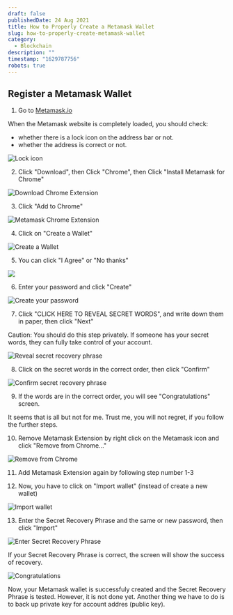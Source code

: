 ```yaml
---
draft: false
publishedDate: 24 Aug 2021
title: How to Properly Create a Metamask Wallet
slug: how-to-properly-create-metamask-wallet
category:
  - Blockchain
description: ""
timestamp: "1629787756"
robots: true
---
```



## Register a Metamask Wallet

1. Go to [Metamask.io](https://metamask.io)

When the Metamask website is completely loaded, you should check:

* whether there is a lock icon on the address bar or not.
* whether the address is correct or not.

![Lock icon](https://res.cloudinary.com/beforeifly/image/upload/v1629790246/anaecha.com/posts/address-bar-lock_niywrl.jpg "Lock icon")

2. Click "Download", then Click "Chrome", then Click "Install Metamask for Chrome"

![Download Chrome Extension](https://res.cloudinary.com/beforeifly/image/upload/v1629702632/anaecha.com/posts/metamask-download-extension-chrome_j17cpk.jpg "Download Chrome Extension")

3. Click "Add to Chrome"

![Metamask Chrome Extension](https://res.cloudinary.com/beforeifly/image/upload/v1629791722/anaecha.com/posts/metamask-extension_k4h7l3.jpg "Metamask Chrome Extension")

4. Click on "Create a Wallet"

![Create a Wallet](https://res.cloudinary.com/beforeifly/image/upload/v1629792612/anaecha.com/posts/create-new-wallet_ztuesr.jpg "Create a Wallet")

5. You can click "I Agree" or "No thanks"

![](https://res.cloudinary.com/beforeifly/image/upload/v1629792724/anaecha.com/posts/agree-nothanks_fdfwqs.jpg)

6. Enter your password and click "Create"

![Create your password](https://res.cloudinary.com/beforeifly/image/upload/v1629793175/anaecha.com/posts/password_z0rcmy.jpg "Create your password")

7. Click "CLICK HERE TO REVEAL SECRET WORDS", and write down them in paper, then click "Next"

Caution: You should do this step privately. If someone has your secret words, they can fully take control of your account.

![Reveal secret recovery phrase](https://res.cloudinary.com/beforeifly/image/upload/v1629793979/anaecha.com/posts/reveal-secret_opuvav.jpg "Reveal secret recovery phrase")

8. Click on the secret words in the correct order, then click "Confirm"

![Confirm secret recovery phrase](https://res.cloudinary.com/beforeifly/image/upload/v1629794048/anaecha.com/posts/confirm-secrets_ccollu.jpg "Confirm secret recovery phrase")

9. If the words are in the correct order, you will see "Congratulations" screen.

It seems that is all but not for me. Trust me, you will not regret, if you follow the further steps.

10. Remove Metamask Extension by right click on the Metamask icon and click "Remove from Chrome..."

![Remove from Chrome](https://res.cloudinary.com/beforeifly/image/upload/v1629792362/anaecha.com/posts/remove-from-chrome_uzw8ia.jpg "Remove from Chrome")

11. Add Metamask Extension again by following step number 1-3

12. Now, you have to click on "Import wallet" (instead of create a new wallet)

![Import wallet](https://res.cloudinary.com/beforeifly/image/upload/v1629793909/anaecha.com/posts/import-wallet_km9tar.jpg "Import wallet")

13. Enter the Secret Recovery Phrase and the same or new password, then click "Import"

![Enter Secret Recovery Phrase](https://res.cloudinary.com/beforeifly/image/upload/v1629792255/anaecha.com/posts/enter-secret-recovery-phrase_kwqeho.jpg "Enter Secret Recovery Phrase")

If your Secret Recovery Phrase is correct, the screen will show the success of recovery.

![Congratulations](https://res.cloudinary.com/beforeifly/image/upload/v1629792191/anaecha.com/posts/congrat-recover_sqwk2y.jpg "Congratulations")

Now, your Metamask wallet is successfuly created and the Secret Recovery Phrase is tested. However, it is not done yet. Another thing we have to do is to back up private key for account addres (public key).